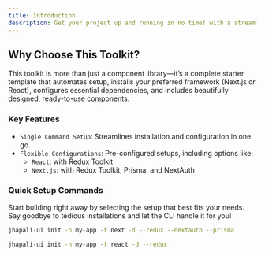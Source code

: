 ```yaml
---
title: Introduction
description: Get your project up and running in no time! with a streamlined development experience! Accessible. Customizable. Open Source.
---
```


## Why Choose This Toolkit?

This toolkit is more than just a component library—it’s a complete starter template that automates setup, installs your preferred framework (Next.js or React), configures essential dependencies, and includes beautifully designed, ready-to-use components.

### Key Features

- `Single Command Setup`: Streamlines installation and configuration in one go.
- `Flexible Configurations`: Pre-configured setups, including options like:
  - `React`: with Redux Toolkit
  - `Next.js`: with Redux Toolkit, Prisma, and NextAuth

### Quick Setup Commands
Start building right away by selecting the setup that best fits your needs. Say goodbye to tedious installations and let the CLI handle it for you!

```bash title="Nextjs"
jhapali-ui init -n my-app -f next -d --redux --nextauth --prisma
```

```bash title="react"
jhapali-ui init -n my-app -f react -d --redux
```